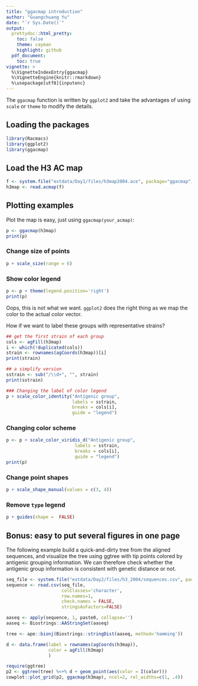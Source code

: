 ```yaml
---
title: "ggacmap introduction"
author: "Guangchuang Yu"
date: "`r Sys.Date()`"
output:
  prettydoc::html_pretty:
    toc: false
    theme: cayman
    highlight: github
  pdf_document:
    toc: true
vignette: >
  %\VignetteIndexEntry{ggacmap}
  %\VignetteEngine{knitr::rmarkdown}
  %\usepackage[utf8]{inputenc}
---
```



The `ggacmap` function is written by `ggplot2` and take the advantages of using `scale` or `theme` to modify the details.

## Loading the packages

```r
library(Racmacs)
library(ggplot2)
library(ggacmap)
```

## Load the H3 AC map

```r
f <- system.file("extdata/Day1/files/h3map2004.ace", package="ggacmap")
h3map <- read.acmap(f)
```

## Plotting examples

Plot the map is easy, just using `ggacmap(your_acmap)`:

```r
p <- ggacmap(h3map)
print(p)
```

### Change size of points

```r
p + scale_size(range = 6)
```

### Show color legend

```r
p <- p + theme(legend.position='right')
print(p)
```

Oops, this is not what we want. `ggplot2` does the right thing as we map the color to the actual color vector.

How if we want to label these groups with representative strains?

```r
## get the first strain of each group
cols <- agFill(h3map)
i <- which(!duplicated(cols))
strain <- rownames(agCoords(h3map))[i]
print(strain)

## a simplify version
sstrain <- sub("/\\d+", "", strain)
print(sstrain)

### Changing the label of color legend
p + scale_color_identity("Antigenic group",
                         labels = sstrain,
                         breaks = cols[i],
                         guide = "legend")
```

### Changing color scheme

```r
p <- p + scale_color_viridis_d("Antigenic group",
                          labels = sstrain,
                          breaks = cols[i],
                          guide = "legend")
print(p)
```

### Change point shapes

```r
p + scale_shape_manual(values = c(3, 4))
```


### Remove `type` legend

```r
p + guides(shape =  FALSE) 
```

## Bonus: easy to put several figures in one page


The following example build a quick-and-dirty tree from the aligned sequences, and visualize the tree using ggtree with tip points colored by antigenic grouping information. We can therefore check whether the antigenic group information is consistent with genetic distance or not.


```r
seq_file <- system.file("extdata/Day2/files/h3_2004/sequences.csv", package="ggacmap")
sequence <- read.csv(seq_file,
                     colClasses='character',
                     row.names=1,
                     check.names = FALSE,
                     stringsAsFactors=FALSE)

aaseq <- apply(sequence, 1, paste0, collapse='')
aaseq <- Biostrings::AAStringSet(aaseq)

tree <- ape::bionj(Biostrings::stringDist(aaseq, method='hamming'))

d <- data.frame(label = rownames(agCoords(h3map)),
                color = agFill(h3map)
                )

require(ggtree)
p2 <- ggtree(tree) %<+% d + geom_point(aes(color = I(color)))
cowplot::plot_grid(p2, ggacmap(h3map), ncol=2, rel_widths=c(1, .4))
```
